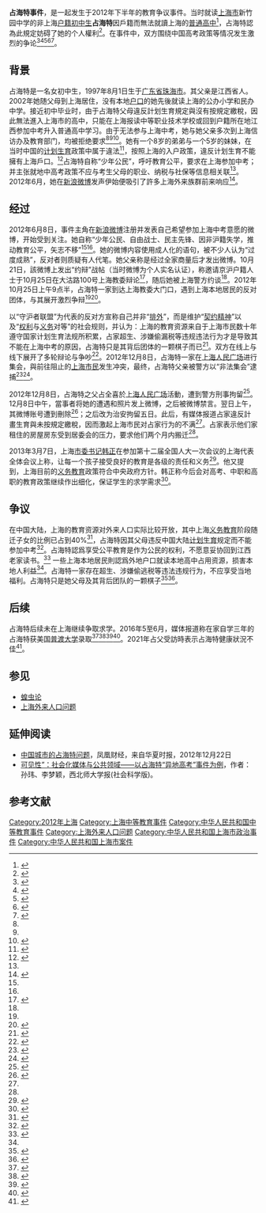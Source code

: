'''占海特事件'''，是一起发生于2012年下半年的教育争议事件。当时就读[[上海市|上海市]]新竹园中学的非上海[[户籍|户籍]][[初中生|初中生]]'''占海特'''因戶籍而無法就讀上海的[[高中|普通高中]]<ref name="wangyijiaoyu">{{cite news|url= http://edu.163.com/12/1212/09/8IGVFB3100294JD3_all.html|title= 约辩异地高考少女之母否认炒作：就为读书（全文）|publisher= 网易教育频道综合|date= 2012-12-12|accessdate= 2017年2月6日|archive-date= 2018-06-29|archive-url= https://web.archive.org/web/20180629131339/http://edu.163.com/12/1212/09/8IGVFB3100294JD3_all.html|dead-url= no}}</ref>，占海特認為此規定妨碍了她的个人權利<ref>{{cite news |url=http://edu.gmw.cn/2012-12/10/content_6098404.htm |archiveurl=https://web.archive.org/web/20170207112556/http://edu.gmw.cn/2012-12/10/content_6098404.htm |archivedate=2017年2月7日 |title=占海特之父被刑拘是叠加的非正义 |author=光明网评论员 |publisher=光明网 |date=2012年12月10日 |accessdate=2017年2月5日 |deadurl=yes }}</ref>。在事件中，双方围绕中国高考政策等情况发生激烈的争论<ref name="sun2014">{{cite journal|title=“可见性”：社会化媒体与公共领域——以占海特“异地高考”事件为例|journal=西北师大学报杂志|last=孙|first=玮|last2=李|first2=梦颖|volume=51|issue=2|date=2014年3月|accessdate=2017年2月5日}}</ref><ref>{{cite news|author1=杨江|title=如何解“占海特”这道题？|url=http://www.xinminweekly.com.cn/News/Content/1624|accessdate=2017-12-05|agency=新民周刊|date=2012-12-24|archive-url=https://web.archive.org/web/20171206005901/http://www.xinminweekly.com.cn/News/Content/1624|archive-date=2017-12-06|dead-url=yes}}</ref><ref>{{cite web|author1=汉网-武汉晚报|title=“蝗虫女孩”占海特的中高考约辩(图)|url=https://news.163.com/12/1209/02/8I8GJ4F700014AED.html|website=网易新闻|accessdate=2017-12-05|date=2012-12-09|archive-url=https://web.archive.org/web/20171205194806/https://news.163.com/12/1209/02/8I8GJ4F700014AED.html|archive-date=2017-12-05|dead-url=yes}}</ref><ref>{{cite web|title=今日话题 2012-12-15 第2277期 不给占海特们上学，就请退税|url=http://view.news.qq.com/zt2012/zht/index.htm|website=腾讯评论|accessdate=2017-12-05|date=2012-12-15|archive-date=2018-06-29|archive-url=https://web.archive.org/web/20180629131006/http://view.news.qq.com/zt2012/zht/index.htm|dead-url=no}}</ref><ref>{{cite news|title=再谈异地高考|url=http://hsb.hsw.cn/2012-12/15/content_8475866.htm|accessdate=2017-12-05|agency=华商报|date=2012-12-15|archive-date=2018-06-29|archive-url=https://web.archive.org/web/20180629131555/http://hsb.hsw.cn/2012-12/15/content_8475866.htm|dead-url=no}}</ref>。

==背景==
占海特是一名女初中生，1997年8月1日生于[[广东省|广东省]][[珠海市|珠海市]]。其父亲是江西省人。2002年她随父母到上海居住，没有本地[[户口|户口]]的她先後就读上海的公办小学和民办中学。接近初中毕业时，由于占海特父母違反計划生育規定與沒有按規定繳稅，因此無法進入上海市的高中，只能在上海报读中等职业技术学校或回到户籍所在地江西参加中考升入普通高中学习。由于无法参与上海中考，她与她父亲多次到上海信访办及教育部门，均被拒绝要求<ref name="nanfang1"/><ref name="wangyijiaoyu"/><ref>{{Cite book|title=光明网评 第2季|last=陆先高|first=|publisher=北京：光明日报出版社|year=2013.09|isbn=978-7-5112-4984-5|location=|pages=170}}</ref>。她有一个8岁的弟弟与一个5岁的妹妹，在当时中国的[[中华人民共和国计划生育|计划生育]]政策中属于違法<ref name="haikou1">{{cite web | url=http://edu.sina.com.cn/gaokao/2012-12-08/2111364771.shtml | title=非沪籍女孩约辩异地高考续：遭举报超生偷税 | publisher=海口晚报/新浪网 | accessdate=2013-05-29 | archive-date=2017-09-29 | archive-url=https://web.archive.org/web/20170929231538/http://edu.sina.com.cn/gaokao/2012-12-08/2111364771.shtml | dead-url=no }}</ref>，按照上海的入户政策，違反计划生育不能擁有上海戶口。<ref name="21cn">{{cite web | url=http://news.21cn.com/today/renwu/2012/12/12/13995581.shtml | title=非沪籍女孩占海特的抗争 | publisher=21CN新闻 | accessdate=2013-05-29 | archive-url=https://web.archive.org/web/20130130044156/http://news.21cn.com/today/renwu/2012/12/12/13995581.shtml | archive-date=2013-01-30 | dead-url=yes }}</ref>占海特自称“少年公民”，呼吁教育公平，要求在上海参加中考；并主张就地中高考政策不应与考生父母的职业、纳税与社保等信息相关联<ref name="sun2014" />。2012年6月，她在[[新浪微博|新浪微博]]发声伊始便吸引了許多上海外来族群前来响应<ref name="nanfang1">{{cite web |url=http://www.nfyk.com/sy/ShowArticle.asp?ArticleID=4624 |archiveurl=https://web.archive.org/web/20150318131842/http://www.nfyk.com/sy/ShowArticle.asp?ArticleID=4624 |archivedate=2015-03-18 |title=占海特猜想 |publisher=《南方》杂志 |accessdate=2013-05-29 |deadurl=yes }}</ref>。

==经过==
2012年6月8日，事件主角在[[新浪微博|新浪微博]]注册并发表自己希望参加上海中考意愿的微博，开始受到关注。她自称“少年公民、自由战士、民主先锋、因非沪籍失学，推动教育公平，矢志不移”<ref name="nanfang1"/><ref name="haikou1"/>。她的微博内容使用成人化的语句，被不少人认为“过度成熟”，反对者则质疑有人代笔。她父亲称是经过全家商量后才发出微博。10月21日，該微博上发出“约辩”战帖（当时微博为个人实名认证），称邀请京沪户籍人士于10月25日在大沽路100号上海教委辩论<ref>{{Cite book|title=宪法案例教程|last=伊士国，黄振主编|first=|publisher=北京：[[中国民主法制出版社|中国民主法制出版社]]|year=2015.09|isbn=978-7-5162-0797-0|location=|pages=052}}</ref>，随后她被上海警方约谈<ref name="haikou1"/>。2012年10月25日上午9点半，占海特一家到达上海教委大门口，遇到上海本地居民的反对团体，与其展开激烈争辩<ref name="haikou1"/><ref>{{Cite journal|title=“蝗虫女生”占海特的求学呐喊|author=周华|url=|journal=法律与生活码|issue=2|doi=|others=|year=2013|volume=|page=30-31|issn=1002-7173|pmid=}}</ref>。

以“守沪者联盟”为代表的反对方宣称自己并非“[[仇外|排外]]”，而是维护“[[契约精神|契约精神]]”以及“[[权利|权利]]与[[义务|义务]]对等”的社会规则，并认为：上海的教育资源来自于上海市民数十年遵守国家计划生育法规所积累，占家超生、涉嫌偷漏税等违规违法行为才是导致其不能在上海中考的原因，占海特只是其背后团体的一颗棋子而已<ref>{{cite news|url=http://epaper.21cbh.com/html/2012-12/14/content_40129.htm|archiveurl=http://news.sohu.com/20121214/n360381371.shtml|archivedate=2012年12月14日|title=“守沪者联盟”成员：反对占海特非排外 是排毒|date=2012年12月14日|publisher=21世纪经济报道|author=贺莉丹|accessdate=2017年2月5日}}</ref>。双方在线上与线下展开了多轮辩论与争吵<ref>{{cite news|url=http://edu.gmw.cn/2012-12/09/content_5952652.htm|title=女孩约辩上海异地高考被骂 家庭遭举报超生偷税|publisher=武汉晚报|date=2012年12月9日|accessdate=2017年2月5日|deadurl=yes|archiveurl=https://web.archive.org/web/20170206185000/http://edu.gmw.cn/2012-12/09/content_5952652.htm|archivedate=2017年2月6日}}</ref>。2012年12月8日，占海特一家在[[上海人民广场|上海人民广场]]进行集会，與前往阻止的[[上海市民|上海市民]]发生冲突，最终，占海特父亲被警方以“非法集会”逮捕<ref>{{cite news|url=http://news.sina.com.cn/c/2012-12-09/202325768283.shtml|title=上海警方证实占海特父亲被拘 称其非法集会|publisher=人民网|date=2012年12月9日|accessdate=2017年2月5日|archive-date=2017年12月2日|archive-url=https://web.archive.org/web/20171202052635/http://news.sina.com.cn/c/2012-12-09/202325768283.shtml|dead-url=no}}</ref><ref>{{Cite journal|title=我叫“公民占海特”|author=江海强|url=|journal=中学时代|issue=第5期|doi=|others=|year=2013|volume=|page=7-8|issn=1003-8116|pmid=}}</ref>。

2012年12月8日，占海特之父占全喜於[[人民广场_(上海)|上海人民广场]]活動，遭到警方刑事拘留<ref name="依法刑拘">{{Cite web |url = http://politics.people.com.cn/n/2012/1210/c70731-19851851.html |title = 上海警方证实微博"约辩"少女占海特之父被刑拘 |author = 王炬鹏 |date = 2012-12-10 |publisher = 中国新闻网 |language = zh-cn |accessdate = 2015-05-12 |format = shtml |quote = 新网上海12月10日电 (记者 陈静)上海警方今日证实，微博“约辩”少女占海特之父占全喜已因涉嫌妨害公务罪被警方刑事拘留。<br/>据透露，占全喜聚众非法集会，拒不配合民警现场劝离，影响社会公共秩序，妨碍警方正常执法。过程中，占全喜将民警抓伤。后经口头传唤无效，占全喜最终被强制带离。 |archiveurl = https://web.archive.org/web/20160304092014/http://politics.people.com.cn/n/2012/1210/c70731-19851851.html |archivedate = 2016-03-04 |dead-url = no }}</ref>。12月8日中午，當事者将她的遭遇和照片发上微博，之后被微博禁言。翌日上午，其微博账号遭到刪除<ref>{{cite web | url=http://news.xinhuanet.com/legal/2012-12/10/c_124069946.htm | title=上海争取异地高考权少女之父因非法集会被拘 | publisher=新华网 | accessdate=2013-05-16 | archive-date=2013-02-13 | archive-url=https://web.archive.org/web/20130213021937/http://news.xinhuanet.com/legal/2012-12/10/c_124069946.htm | dead-url=no }}</ref>；之后改为治安拘留五日。此后，有媒体报道占家違反計畫生育與未按規定繳稅，因而激起上海市民对占家行为的不满<ref name="haikou1"/>。占家表示他们家租住的房屋房东受到居委会的压力，要求他们两个月内搬迁<ref name="21cn"/>。

2013年3月7日，上海[[市委书记|市委书记]][[韩正|韩正]]在参加第十二届全国人大一次会议的上海代表全体会议上称，让每一个孩子接受良好的教育是各级的责任和义务<ref>{{Cite book|title=五千年未有之大变局 城镇化进程推动中国经济转型|last=徐斌著|first=|publisher=北京：[[中国经济出版社|中国经济出版社]]|year=2014.01|isbn=978-7-5136-2969-0|location=|pages=79}}</ref>。他又提到，上海目前的[[义务教育|义务教育]]政策符合中央政府方针。韩正称今后会对高考、中职和高职的教育政策继续作出细化，保证学生的求学需求<ref name="hanzhenghuiying">{{cite web | url=http://news.hexun.com/2013-03-07/151823402.html | title=上海市委书记韩正回应“占海特”事件 | publisher=经济观察网 | accessdate=2013-05-29 | author=贾华杰 | archive-url=https://web.archive.org/web/20160304205739/http://news.hexun.com/2013-03-07/151823402.html | archive-date=2016-03-04 | dead-url=yes }}</ref>。

==争议==
在中国大陆，上海的教育资源对外来人口实际比较开放，其中上海[[义务教育|义务教育]]阶段随迁子女的比例已占到40%<ref>{{cite web| url=http://news.163.com/12/1224/03/8JF896RV00014AED.html| title=随迁子女占上海义务教育阶段学生数比例超过40%| publisher=人民日报(北京)| date=2012-12-24| accessdate=2013-05-31| archive-url=https://web.archive.org/web/20150518093455/http://news.163.com/12/1224/03/8JF896RV00014AED.html| archive-date=2015-05-18| dead-url=yes}}</ref>，占海特因其父母违反中国大陆[[计划生育|计划生育]]规定而不能参加中考<ref>{{cite web| url=http://news.ifeng.com/mainland/special/neidigaokaogaige/content-3/detail_2012_12/14/20157045_0.shtml| title=“守沪者”老崔：占海特不能异地高考应从自身找原因| publisher=21世纪经济报道| date=2012年12月14日| accessdate=2013-05-31| archive-date=2018-12-14| archive-url=https://web.archive.org/web/20181214065502/http://news.ifeng.com/mainland/special/neidigaokaogaige/content-3/detail_2012_12/14/20157045_0.shtml| dead-url=no}}</ref>。占海特認爲享受公平教育是作为公民的权利，不愿意妥协回到江西老家读书。<ref>{{cite web | url=http://v.qq.com/boke/page/p/w/4/p0126cttrw4.html | title=占海特-我是事实派 | publisher=腾讯视频 | date=2014-03-17 | accessdate=2015-05-12 | quote=我之所以沒有選擇回到江西來繼續我的學業，是因為我不希望是這樣妥協的結果。 | archive-date=2015-05-18 | archive-url=https://web.archive.org/web/20150518092333/http://v.qq.com/boke/page/p/w/4/p0126cttrw4.html }}</ref>
一些上海本地居民則認爲外地户口就读本地高中占用资源，损害本地人利益<ref name="21cn"/>。占海特一家存在超生、涉嫌偷逃税等违法违规行为，不应享受当地福利。占海特只是她父母及其背后团队的一颗棋子<ref>{{cite web | url=http://www.cnhan.com/content/2012-12/14/content_1863636.htm | title=“守沪者联盟”老崔：我为什么反对占海特？ | publisher=21世纪经济报道 | accessdate=2013-05-29 | archive-url=https://web.archive.org/web/20150225144546/http://www.cnhan.com/content/2012-12/14/content_1863636.htm | archive-date=2015-02-25 | dead-url=yes }}</ref><ref>{{cite web| url=http://news.sina.com.cn/z/xuanzexingbaodao/| title=“选择性”报道下真相的谜团| publisher=新观察第198期| accessdate=2013-05-31| archive-date=2019-06-12| archive-url=https://web.archive.org/web/20190612232124/http://news.sina.com.cn/z/xuanzexingbaodao/| dead-url=no}}</ref>。

==后续==
占海特后续未在上海继续争取求学。2016年5至6月，媒体报道称在家自学三年的占海特获美国[[普渡大学|普渡大学]]录取<ref>{{cite news|url=http://www.rfa.org/cantonese/news/exam-06092016081247.html|title=争取教育平权少女　发愤自学获美大学取录|publisher=自由亚洲电台|date=2016年6月9日|accessdate=2017年2月5日|archive-date=2017年12月6日|archive-url=https://web.archive.org/web/20171206074545/http://www.rfa.org/cantonese/news/exam-06092016081247.html|dead-url=no}}</ref><ref>{{cite news|title=上海拒绝美国接纳 反思15岁女孩高考路|url=http://dailynews.sina.com/gb/chn/chnpolitics/chinapress/20160607/23297363367.html|accessdate=2017-12-05|agency=侨报|publisher=新浪新闻|date=2016-06-07|archive-date=2017-12-06|archive-url=https://web.archive.org/web/20171206074538/http://dailynews.sina.com/gb/chn/chnpolitics/chinapress/20160607/23297363367.html|dead-url=no}}</ref><ref>{{cite web|author1=凤凰评论|title=美国为何不嫌占海特占用教育资源|url=https://finance.ifeng.com/a/20160608/14473237_0.shtml|website=凤凰财经|accessdate=2017-12-05|date=2016-06-08|archive-date=2019-06-26|archive-url=https://web.archive.org/web/20190626175451/https://finance.ifeng.com/a/20160608/14473237_0.shtml}}</ref><ref>{{cite book|author1=罗慰年|title=多元化美国教育聚焦: 留学美国的个人见证|date=2017年6月28日|publisher=世界华语出版社|isbn=9781940266008|url=https://books.google.com/books?id=E74pDwAAQBAJ&pg=PA32&lpg=PA32|accessdate=2017-12-05|page=32}}</ref>。2021年占父受訪時表示占海特健康狀況不佳<ref>{{cite news|url=https://www.rfa.org/mandarin/yataibaodao/shehui/wy-07202021095926.html|title=中国取消超生罚款不等于随便生 老百姓说这是嘴硬|author=王允|work=RFA|date=2021-07-20|accessdate=2022-01-27|archive-date=2022-01-27|archive-url=https://web.archive.org/web/20220127044140/https://www.rfa.org/mandarin/yataibaodao/shehui/wy-07202021095926.html}}</ref>。

==参见==
*[[蝗虫论|蝗虫论]]
*[[上海外来人口问题|上海外来人口问题]]

==延伸阅读==
*[http://finance.ifeng.com/opinion/zjgc/20121222/7467641.shtml 中国城市的占海特问题]{{Wayback|url=http://finance.ifeng.com/opinion/zjgc/20121222/7467641.shtml |date=20171206083003 }}，凤凰财经，来自华夏时报，2012年12月22日
*[http://gb.oversea.cnki.net/KCMS/detail/detail.aspx?filename=1015412422.nh&dbcode=CMFD&dbname=CMFDTEMP 可见性”：社会化媒体与公共领域——以占海特“异地高考”事件为例]，作者：孙玮、李梦颖，西北师大学报(社会科学版)。

== 参考文献 ==
{{Reflist|2}}

[[Category:2012年上海|Category:2012年上海]]
[[Category:上海中等教育事件|Category:上海中等教育事件]]
[[Category:中华人民共和国中等教育事件|Category:中华人民共和国中等教育事件]]
[[Category:上海外来人口问题|Category:上海外来人口问题]]
[[Category:中华人民共和国上海市政治事件|Category:中华人民共和国上海市政治事件]]
[[Category:中华人民共和国上海市案件|Category:中华人民共和国上海市案件]]